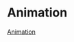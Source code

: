 # Animation {#sec-animation}

::: {.callout-note}
[Animation](https://r-graph-gallery.com/animation.html)
:::
